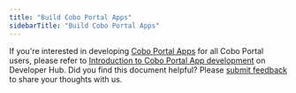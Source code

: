 ```yaml
---
title: "Build Cobo Portal Apps"
sidebarTitle: "Build Cobo Portal Apps"
---
```

If you're interested in developing [Cobo Portal Apps](/en/portal/portal-apps/introduction) for all Cobo Portal users, please refer to [Introduction to Cobo Portal App development](https://www.cobo.com/developers/v2/apps/introduction) on Developer Hub.
<Tip>Did you find this document helpful? Please [submit feedback](https://forms.zohopublic.com/cobo/form/DocumentFeedbackForm/formperma/QvLOhxJv1_JMsJ-1dleZ8Itb_7rzN-LtgvsDdxosoVI?referrername=manuals) to share your thoughts with us.</Tip>
